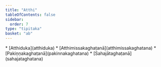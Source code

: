 ```yaml
---
title: "Atthi"
tableOfContents: false
sidebar:
  order: 7
type: "tipitaka"
basket: "ab"
---
```



<DynamicBreadcrumb />



<TableOfContents>
* [Atthiduka](atthiduka)
* [Atthimissakaghaṭanā](atthimissakaghatana)
* [Pakiṇṇakaghaṭanā](pakinnakaghatana)
* [Sahajātaghaṭanā](sahajataghatana)
</TableOfContents>